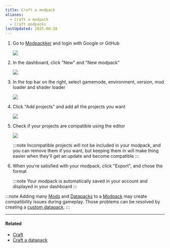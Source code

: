 ```yaml
---
title: Craft a modpack
aliases:
  - Craft a modpack
  - Craft modpacks
lastUpdated: 2025-08-28
---
```



<Steps>

1. Go to [Modpackker](https://modpackker.vercel.app/auth) and login with Google or GitHub

   	![](~/assets/modpackkerauth.webp)

2. In the dashboard, click "New" and "New modpack"

   	![](~/assets/modpackkerdashboard.webp)

3. In the top bar on the right, select gamemode, environment, version, mod loader and shader loader
   
   	![](~/assets/modpackkereditorbar.webp)

4. Click "Add projects" and add all the projects you want

	![](~/assets/modpackkeraddprojects.webp)

5. Check if your projects are compatible using the editor

	![](~/assets/modpackkereditor.webp)

	:::note
	Incompatible projects will not be included in your modpack, and you can remove them if you want, but keeping them in will make thing easier when they'll get an update and become compatible
	:::

6. When you're satisfied with your modpack, click "Export", and chose the format

	:::note
	Your modpack is automatically saved in your account and displayed in your dashboard
	:::

</Steps>

:::note
Adding many [Mods](/mod) and [Datapacks](/datapack) to a [Modpack](/modpack) may create compatibility issues during gameplay.
Those problems can be resolved by creating a [custom datapack](/craftdatapack).
:::

---

#### Related

- [Craft](/craft)
- [Craft a datapack](/craftdatapack)